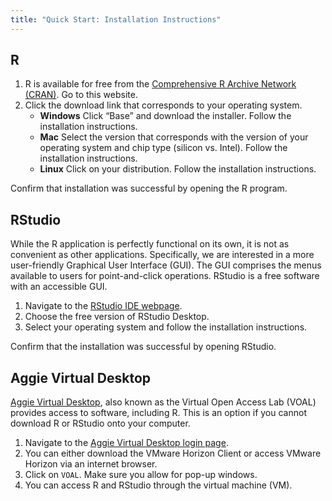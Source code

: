 ```yaml
---
title: "Quick Start: Installation Instructions"
---
```


## R

1. R is available for free from the [Comprehensive R Archive Network (CRAN)](https://cran.r-project.org/). Go to this website.
2. Click the download link that corresponds to your operating system.
   - **Windows** Click "Base" and download the installer. Follow the installation instructions.
   - **Mac** Select the version that corresponds with the version of your operating system and chip type (silicon vs. Intel). Follow the installation instructions.
   - **Linux** Click on your distribution. Follow the installation instructions.
  
Confirm that installation was successful by opening the R program.

## RStudio

While the R application is perfectly functional on its own, it is not as convenient as other applications. Specifically, we are interested in a more user-friendly Graphical User Interface (GUI). The GUI comprises the menus available to users for point-and-click operations. RStudio is a free software with an accessible GUI.

1. Navigate to the [RStudio IDE webpage](https://www.rstudio.com/products/rstudio/download/).
2. Choose the free version of RStudio Desktop.
3. Select your operating system and follow the installation instructions.

Confirm that the installation was successful by opening RStudio.

## Aggie Virtual Desktop

[Aggie Virtual Desktop](https://it.tamu.edu/oal/aggie-virtual-desktop/index.php), also known as the Virtual Open Access Lab (VOAL) provides access to software, including R. This is an option if you cannot download R or RStudio onto your computer.

1. Navigate to the [Aggie Virtual Desktop login page](https://aggievirtualdesktop.tamu.edu/).
2. You can either download the VMware Horizon Client or access VMware Horizon via an internet browser.
3. Click on `VOAL`. Make sure you allow for pop-up windows.
4. You can access R and RStudio through the virtual machine (VM).

